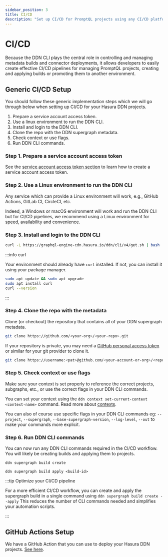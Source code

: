 ```yaml
---
sidebar_position: 3
title: CI/CD
description: "Set up CI/CD for PromptQL projects using any CI/CD platform"
---
```


# CI/CD

Because the DDN CLI plays the central role in controlling and managing metadata builds and connector deployments, it
allows developers to easily create effective CI/CD pipelines for managing PromptQL projects, creating and applying
builds or promoting them to another environment.

## Generic CI/CD Setup

You should follow these generic implementation steps which we will go through below when setting up CI/CD for your
Hasura DDN projects.

1. Prepare a service account access token.
2. Use a linux environment to run the DDN CLI.
3. Install and login to the DDN CLI.
4. Clone the repo with the DDN supergraph metadata.
5. Check context or use flags.
6. Run DDN CLI commands.

### Step 1. Prepare a service account access token

See the [service account access token section](/project-configuration/project-management/service-accounts.mdx) to learn
how to create a service account access token.

### Step 2. Use a Linux environment to run the DDN CLI

Any service which can provide a Linux environment will work, e.g., GitHub Actions, GitLab CI, CircleCI, etc.

Indeed, a Windows or macOS environment will work and run the DDN CLI but for CI/CD pipelines, we recommend using a Linux
environment for speed, availability and convenience.

### Step 3. Install and login to the DDN CLI

```sh
curl -L https://graphql-engine-cdn.hasura.io/ddn/cli/v4/get.sh | bash
```

:::info curl

Your environment should already have `curl` installed. If not, you can install it using your package manager.

```sh title="E.g."
sudo apt update && sudo apt upgrade
sudo apt install curl
curl --version
```

:::

### Step 4. Clone the repo with the metadata

Clone (or checkout) the repository that contains all of your DDN supergraph metadata.

```sh title="For example, if you have a public GitHub repository, run:"
git clone https://github.com/<your-org>/<your-repo>.git
```

If your repository is private, you may need a
[GitHub personal access token](https://docs.github.com/en/authentication/keeping-your-account-and-data-secure/managing-your-personal-access-tokens)
or similar for your git provider to clone it.

```sh
git clone https://username:<pat>@github.com/<your-account-or-org>/<repo>.git
```

### Step 5. Check context or use flags

Make sure your context is set properly to reference the correct projects, subgraphs, etc., or use the correct flags in
your DDN CLI commands.

You can set your context using the `ddn context set-current-context <context-name>` command. Read more about
[contexts](/project-configuration/project-management/manage-environments.mdx).

You can also of course use specific flags in your DDN CLI commands eg: `--project`, `--supergraph`,
`--base-supergraph-version`, `--log-level`, `--out` to make your commands more explicit.

### Step 6. Run DDN CLI commands

You can now run any DDN CLI commands required in the CI/CD workflow. You will likely be creating builds and applying
them to projects.

```ddn
ddn supergraph build create
```

```ddn
ddn supergraph build apply <build-id>
```

:::tip Optimize your CI/CD pipeline

For a more efficient CI/CD workflow, you can create and apply the supergraph build in a single command using
`ddn supergraph build create --apply` This reduces the number of CLI commands needed and simplifies your automation
scripts.

:::

## GitHub Actions Setup

We have a GitHub Action that you can use to deploy your Hasura DDN projects.
[See here](https://github.com/hasura/ddn-deployment).

